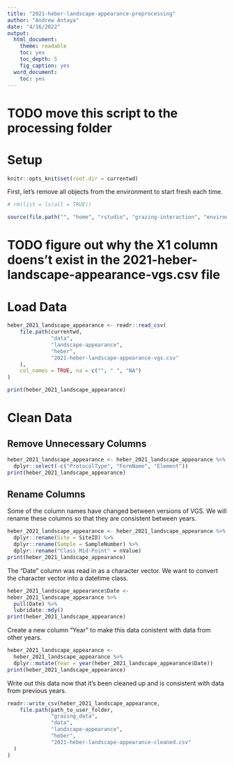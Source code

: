 ```yaml
---
title: "2021-heber-landscape-appearance-preprocessing"
author: "Andrew Antaya"
date: "4/16/2022"
output:
  html_document: 
    theme: readable
    toc: yes
    toc_depth: 5
    fig_caption: yes
  word_document:
    toc: yes
---
```


# TODO move this script to the processing folder

# Setup

```r
knitr::opts_knit$set(root.dir = currentwd)
```

First, let's remove all objects from the environment to start fresh each time.

```r
# rm(list = ls(all = TRUE))
```

```r
source(file.path("", "home", "rstudio", "grazing-interaction", "environment.R"))
```

# TODO figure out why the X1 column doens't exist in the 2021-heber-landscape-appearance-vgs.csv file

# Load Data

```r
heber_2021_landscape_appearance <- readr::read_csv(
    file.path(currentwd,
              "data",
              "landscape-appearance",
              "heber",
              "2021-heber-landscape-appearance-vgs.csv"
    ),
    col_names = TRUE, na = c("", " ", "NA")
)

print(heber_2021_landscape_appearance)
```

# Clean Data

## Remove Unnecessary Columns

```r
heber_2021_landscape_appearance <- heber_2021_landscape_appearance %>% 
  dplyr::select(-c("ProtocolType", "FormName", "Element"))
print(heber_2021_landscape_appearance)
```

## Rename Columns

Some of the column names have changed between versions of VGS. We will rename these columns so that they are consistent between years.

```r
heber_2021_landscape_appearance <- heber_2021_landscape_appearance %>% 
  dplyr::rename(Site = SiteID) %>% 
  dplyr::rename(Sample = SampleNumber) %>% 
  dplyr::rename("Class Mid-Point" = nValue)
print(heber_2021_landscape_appearance)
```

The "Date" column was read in as a character vector. We want to convert the character vector into a datetime class.

```r
heber_2021_landscape_appearance$Date <- 
heber_2021_landscape_appearance %>% 
  pull(Date) %>% 
  lubridate::mdy()
print(heber_2021_landscape_appearance)
```

Create a new column "Year" to make this data conistent with data from other years.

```r
heber_2021_landscape_appearance <- 
  heber_2021_landscape_appearance %>% 
  dplyr::mutate(Year = year(heber_2021_landscape_appearance$Date))
print(heber_2021_landscape_appearance)
```

Write out this data now that it's been cleaned up and is consistent with data from previous years.

```r
readr::write_csv(heber_2021_landscape_appearance,
    file.path(path_to_user_folder,
              "grazing_data",
              "data",
              "landscape-appearance",
              "heber",
              "2021-heber-landscape-appearance-cleaned.csv"
  )
)
```
